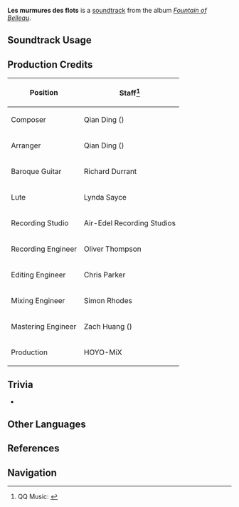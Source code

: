 {{Soundtrack Infobox
|image          = Fountain of Belleau.png
|album          = Fountain of Belleau
|disc           = 2
|number         = 49
|featured       = 
|featured2      = 
|featured3      = 
|featured_disc  = 
|featured_disc2 = 
|featured_disc3 = 
|youtube_id     = bCF0bkZIL7I
|spotify_id     = 2ZLZ1XpvO73NZaJZpvIs5M
|previous       = Demain, des l'aube
|next           = Gloomy Drizzle
}}
'''Les murmures des flots''' is a [[soundtrack]] from the album ''[[Fountain of Belleau]]''.

==Soundtrack Usage==
{{Soundtrack Usage
|quest    = Deluge of Wrathful Waters;;Fiction and Reality Inside and Outside the Frame (Quest);;Hunters' Gathering;;Buried Honor;;The Truth of What Was
|location = Belleau Region//night;;Beryl Region//night;;Court of Fontaine Region//night;;Erinnyes Forest//night;;Morte Region//night
|domain   = 
}}

==Production Credits==
{| class="wikitable"
! Position
! Staff<ref>QQ Music: [https://y.qq.com/n/ryqq/songDetail/001THl9k4H8gAv {{zh|冷流潺然 Les murmures des flots}}]</ref>
|-
! Composer
| Qian Ding ({{zh|丁谦}})
|-
! Arranger
| Qian Ding ({{zh|丁谦}})
|-
! Baroque Guitar
| Richard Durrant
|-
! Lute
| Lynda Sayce
|-
! Recording Studio
| Air-Edel Recording Studios
|-
! Recording Engineer
| Oliver Thompson
|-
! Editing Engineer
| Chris Parker
|-
! Mixing Engineer
| Simon Rhodes
|-
! Mastering Engineer
| Zach Huang ({{zh|黄巍}})
|-
! Production
| HOYO-MiX
|}
<!--
==Videos==
<gallery>
</gallery>
-->
==Trivia==
* {{Transclude|Contemporary Testimony|ContemporaryTestimonyTheme|section=1}}

==Other Languages==
{{Other Languages
|en      = Les murmures des flots
|en_lang = fr
|en_tl   = The Whispers of Waves
|zhs     = 冷流潺然
|zhs_rm  = 
|zhs_tl  = 
|ja      = 潺々たる寒流
|ja_rm   = Sensentaru Kanryuu
|ja_tl   = 
|fr      = Les murmures des flots
|fr_tl   = The Whispers of Waves
}}

==References==
{{Reflist}}

==Navigation==
{{Soundtrack Navbox|Fountain of Belleau}}